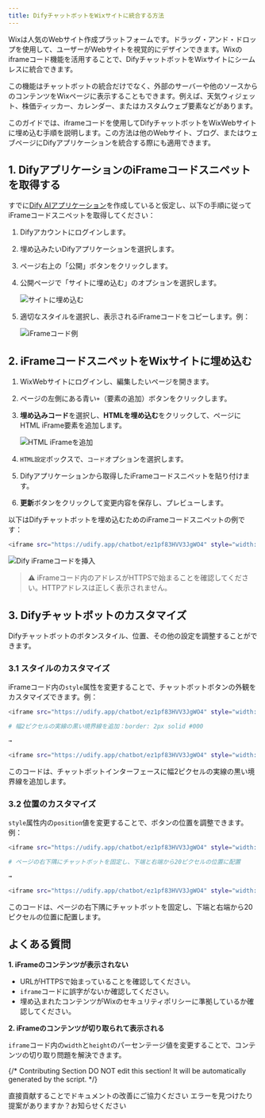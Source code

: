 ```yaml
---
title: DifyチャットボットをWixサイトに統合する方法
---
```



Wixは人気のWebサイト作成プラットフォームです。ドラッグ・アンド・ドロップを使用して、ユーザーがWebサイトを視覚的にデザインできます。Wixのiframeコード機能を活用することで、DifyチャットボットをWixサイトにシームレスに統合できます。

この機能はチャットボットの統合だけでなく、外部のサーバーや他のソースからのコンテンツをWixページに表示することもできます。例えば、天気ウィジェット、株価ティッカー、カレンダー、またはカスタムウェブ要素などがあります。

このガイドでは、iframeコードを使用してDifyチャットボットをWixWebサイトに埋め込む手順を説明します。この方法は他のWebサイト、ブログ、またはウェブページにDifyアプリケーションを統合する際にも適用できます。

## 1. DifyアプリケーションのiFrameコードスニペットを取得する

すでに[Dify AIアプリケーション](/ja-jp/guides/application-orchestrate/creating-an-application)を作成していると仮定し、以下の手順に従ってiFrameコードスニペットを取得してください：

1. Difyアカウントにログインします。
2. 埋め込みたいDifyアプリケーションを選択します。
3. ページ右上の「公開」ボタンをクリックします。
4.  公開ページで「サイトに埋め込む」のオプションを選択します。

    ![サイトに埋め込む](https://assets-docs.dify.ai/dify-enterprise-mintlify/jp/learn-more/use-cases/238daf21d6632d7d20cc9a6b882194f9.png)
5.  適切なスタイルを選択し、表示されるiFrameコードをコピーします。例：

    ![iFrameコード例](https://assets-docs.dify.ai/dify-enterprise-mintlify/jp/learn-more/use-cases/ebab9e1f734d80e793db3675a46099fb.png)

## 2. iFrameコードスニペットをWixサイトに埋め込む

1. WixWebサイトにログインし、編集したいページを開きます。
2. ページの左側にある青い`+`（要素の追加）ボタンをクリックします。
3.  **埋め込みコード**を選択し、**HTMLを埋め込む**をクリックして、ページにHTML iFrame要素を追加します。

    ![HTML iFrameを追加](https://assets-docs.dify.ai/dify-enterprise-mintlify/jp/learn-more/use-cases/43b79d103da8beb69619e8f122609b89.png)
4. `HTML設定`ボックスで、`コード`オプションを選択します。
5. Difyアプリケーションから取得したiFrameコードスニペットを貼り付けます。
6. **更新**ボタンをクリックして変更内容を保存し、プレビューします。

以下はDifyチャットボットを埋め込むためのiFrameコードスニペットの例です：

```bash
<iframe src="https://udify.app/chatbot/ez1pf83HVV3JgWO4" style="width: 100%; height: 100%; min-height: 700px" frameborder="0" allow="microphone"></iframe>
```

![Dify iFrameコードを挿入](https://assets-docs.dify.ai/dify-enterprise-mintlify/jp/learn-more/use-cases/fb257be087645aaa5eb2ae01a4a15d8d.png)

> ⚠️ iFrameコード内のアドレスがHTTPSで始まることを確認してください。HTTPアドレスは正しく表示されません。

## 3. Difyチャットボットのカスタマイズ

Difyチャットボットのボタンスタイル、位置、その他の設定を調整することができます。

### 3.1 スタイルのカスタマイズ

iFrameコード内の`style`属性を変更することで、チャットボットボタンの外観をカスタマイズできます。例：

```bash
<iframe src="https://udify.app/chatbot/ez1pf83HVV3JgWO4" style="width: 100%; height: 100%; min-height: 700px" frameborder="0" allow="microphone"></iframe>

# 幅2ピクセルの実線の黒い境界線を追加：border: 2px solid #000

→

<iframe src="https://udify.app/chatbot/ez1pf83HVV3JgWO4" style="width: 80%; height: 80%; min-height: 500px; border: 2px solid #000;" frameborder="0" allow="microphone"></iframe>
```

このコードは、チャットボットインターフェースに幅2ピクセルの実線の黒い境界線を追加します。

### 3.2 位置のカスタマイズ

`style`属性内の`position`値を変更することで、ボタンの位置を調整できます。例：

```bash
<iframe src="https://udify.app/chatbot/ez1pf83HVV3JgWO4" style="width: 100%; height: 100%; min-height: 700px" frameborder="0" allow="microphone"></iframe>

# ページの右下隅にチャットボットを固定し、下端と右端から20ピクセルの位置に配置

→

<iframe src="https://udify.app/chatbot/ez1pf83HVV3JgWO4" style="width: 100%; height: 100%; min-height: 700px; position: fixed; bottom: 20px; right: 20px;" frameborder="0" allow="microphone"></iframe>
```

このコードは、ページの右下隅にチャットボットを固定し、下端と右端から20ピクセルの位置に配置します。

## よくある質問

**1. iFrameのコンテンツが表示されない**

* URLがHTTPSで始まっていることを確認してください。
* `iframe`コードに誤字がないか確認してください。
* 埋め込まれたコンテンツがWixのセキュリティポリシーに準拠しているか確認してください。

**2. iFrameのコンテンツが切り取られて表示される**

`iframe`コード内の`width`と`height`のパーセンテージ値を変更することで、コンテンツの切り取り問題を解決できます。

{/*
Contributing Section
DO NOT edit this section!
It will be automatically generated by the script.
*/}

<CardGroup cols="2">
    <Card
        title="このページを編集する"
        icon="pen-to-square"
        href="https://github.com/langgenius/dify-docs/edit/main/ja-jp/learn-more/use-cases/how-to-integrate-dify-chatbot-to-your-wix-website.mdx"
    >
        直接貢献することでドキュメントの改善にご協力ください
    </Card>
    <Card
        title="問題を報告する"
        icon="github"
        href="https://github.com/langgenius/dify-docs/issues/new?title=ドキュメントの問題%3A%20o-integrate-dify-chatbot-to-your-wix-webs&body=%23%23%20問題の説明%0A%3C%21--%20発見した問題について簡単に説明してください%20--%3E%0A%0A%23%23%20ページリンク%0Ahttps%3A%2F%2Fgithub.com%2Flanggenius%2Fdify-docs%2Fblob%2Fmain%2Fja-jp/learn-more/use-cases%2Fhow-to-integrate-dify-chatbot-to-your-wix-website.mdx%0A%0A%23%23%20提案される変更%0A%3C%21--%20特定の変更案がある場合は、ここで説明してください%20--%3E%0A%0A%3C%21--%20ドキュメントの品質向上にご協力いただきありがとうございます！%20--%3E"
    >
        エラーを見つけたり提案がありますか？お知らせください
    </Card>
</CardGroup>
